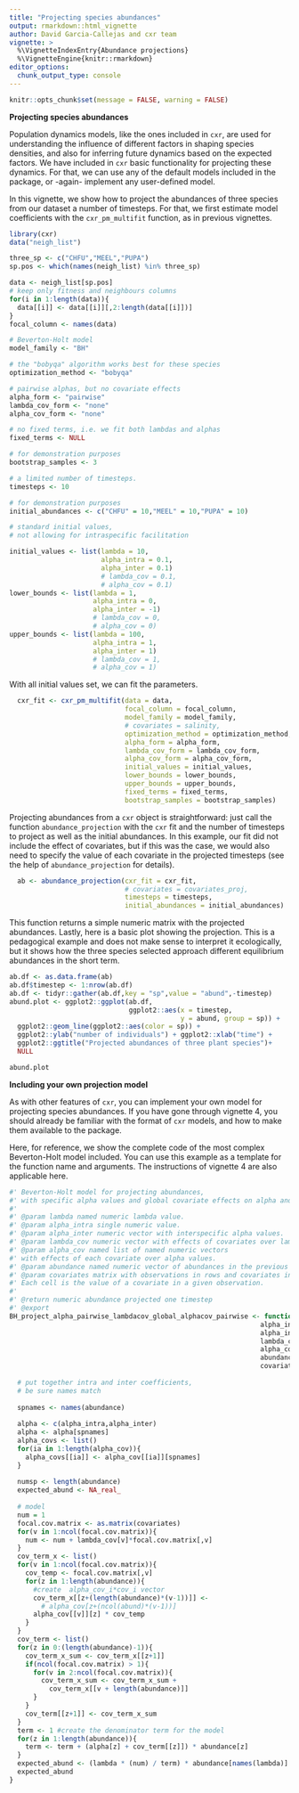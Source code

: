 ```yaml
---
title: "Projecting species abundances"
output: rmarkdown::html_vignette
author: David Garcia-Callejas and cxr team
vignette: >
  %\VignetteIndexEntry{Abundance projections}
  %\VignetteEngine{knitr::rmarkdown}
editor_options: 
  chunk_output_type: console
---
```


```r
knitr::opts_chunk$set(message = FALSE, warning = FALSE)
```

**Projecting species abundances**

Population dynamics models, like the ones included in `cxr`, are used for understanding the influence of different factors in shaping species densities, and also for inferring future dynamics based on the expected factors. We have included in `cxr` basic functionality for projecting these dynamics. For that, we can use any of the default models included in the package, or -again- implement any user-defined model. 

In this vignette, we show how to project the abundances of three species from our dataset a number of timesteps. For that, we first estimate model coefficients with the `cxr_pm_multifit` function, as in previous vignettes. 

```r
library(cxr)
data("neigh_list")

three_sp <- c("CHFU","MEEL","PUPA")
sp.pos <- which(names(neigh_list) %in% three_sp)

data <- neigh_list[sp.pos]
# keep only fitness and neighbours columns
for(i in 1:length(data)){
  data[[i]] <- data[[i]][,2:length(data[[i]])]
}
focal_column <- names(data)

# Beverton-Holt model
model_family <- "BH"

# the "bobyqa" algorithm works best for these species
optimization_method <- "bobyqa"

# pairwise alphas, but no covariate effects 
alpha_form <- "pairwise"
lambda_cov_form <- "none"
alpha_cov_form <- "none"

# no fixed terms, i.e. we fit both lambdas and alphas
fixed_terms <- NULL

# for demonstration purposes
bootstrap_samples <- 3

# a limited number of timesteps. 
timesteps <- 10

# for demonstration purposes
initial_abundances <- c("CHFU" = 10,"MEEL" = 10,"PUPA" = 10)

# standard initial values,
# not allowing for intraspecific facilitation

initial_values <- list(lambda = 10,
                       alpha_intra = 0.1,
                       alpha_inter = 0.1)
                       # lambda_cov = 0.1,
                       # alpha_cov = 0.1)
lower_bounds <- list(lambda = 1,
                     alpha_intra = 0,
                     alpha_inter = -1)
                     # lambda_cov = 0,
                     # alpha_cov = 0)
upper_bounds <- list(lambda = 100,
                     alpha_intra = 1,
                     alpha_inter = 1)
                     # lambda_cov = 1,
                     # alpha_cov = 1)
```

With all initial values set, we can fit the parameters.

```r
  cxr_fit <- cxr_pm_multifit(data = data,
                             focal_column = focal_column,
                             model_family = model_family,
                             # covariates = salinity,
                             optimization_method = optimization_method,
                             alpha_form = alpha_form,
                             lambda_cov_form = lambda_cov_form,
                             alpha_cov_form = alpha_cov_form,
                             initial_values = initial_values,
                             lower_bounds = lower_bounds,
                             upper_bounds = upper_bounds,
                             fixed_terms = fixed_terms,
                             bootstrap_samples = bootstrap_samples)
```

Projecting abundances from a `cxr` object is straightforward: just call the function `abundance_projection` with the `cxr` fit and the number of timesteps to project as well as the initial abundances. In this example, our fit did not include the effect of covariates, but if this was the case, we would also need to specify the value of each covariate in the projected timesteps (see the help of `abundance_projection` for details).

```r
  ab <- abundance_projection(cxr_fit = cxr_fit,
                             # covariates = covariates_proj,
                             timesteps = timesteps,
                             initial_abundances = initial_abundances)
```

This function returns a simple numeric matrix with the projected abundances. Lastly, here is a basic plot showing the projection. This is a pedagogical example and does not make sense to interpret it ecologically, but it shows how the three species selected approach different equilibrium abundances in the short term.

```r
ab.df <- as.data.frame(ab)
ab.df$timestep <- 1:nrow(ab.df)
ab.df <- tidyr::gather(ab.df,key = "sp",value = "abund",-timestep)
abund.plot <- ggplot2::ggplot(ab.df,
                              ggplot2::aes(x = timestep,
                                           y = abund, group = sp)) + 
  ggplot2::geom_line(ggplot2::aes(color = sp)) + 
  ggplot2::ylab("number of individuals") + ggplot2::xlab("time") +
  ggplot2::ggtitle("Projected abundances of three plant species")+
  NULL
```

```r
abund.plot
```

**Including your own projection model**

As with other features of `cxr`, you can implement your own model for projecting species abundances. If you have gone through vignette 4, you should already be familiar with the format of `cxr` models, and how to make them available to the package. 

Here, for reference, we show the complete code of the most complex Beverton-Holt model included. You can use this example as a template for the function name and arguments. The instructions of vignette 4 are also applicable here.

```r
#' Beverton-Holt model for projecting abundances,
#' with specific alpha values and global covariate effects on alpha and lambda
#'
#' @param lambda named numeric lambda value.
#' @param alpha_intra single numeric value.
#' @param alpha_inter numeric vector with interspecific alpha values.
#' @param lambda_cov numeric vector with effects of covariates over lambda.
#' @param alpha_cov named list of named numeric vectors 
#' with effects of each covariate over alpha values.
#' @param abundance named numeric vector of abundances in the previous timestep.
#' @param covariates matrix with observations in rows and covariates in named columns. 
#' Each cell is the value of a covariate in a given observation.
#'
#' @return numeric abundance projected one timestep
#' @export
BH_project_alpha_pairwise_lambdacov_global_alphacov_pairwise <- function(lambda,
                                                               alpha_intra,
                                                               alpha_inter,
                                                               lambda_cov,
                                                               alpha_cov,
                                                               abundance,
                                                               covariates){
  
  # put together intra and inter coefficients,
  # be sure names match
  
  spnames <- names(abundance)
  
  alpha <- c(alpha_intra,alpha_inter)
  alpha <- alpha[spnames]
  alpha_covs <- list()
  for(ia in 1:length(alpha_cov)){
    alpha_covs[[ia]] <- alpha_cov[[ia]][spnames]
  }
  
  numsp <- length(abundance)
  expected_abund <- NA_real_
  
  # model
  num = 1
  focal.cov.matrix <- as.matrix(covariates)
  for(v in 1:ncol(focal.cov.matrix)){
    num <- num + lambda_cov[v]*focal.cov.matrix[,v] 
  }
  cov_term_x <- list()
  for(v in 1:ncol(focal.cov.matrix)){
    cov_temp <- focal.cov.matrix[,v]
    for(z in 1:length(abundance)){
      #create  alpha_cov_i*cov_i vector
      cov_term_x[[z+(length(abundance)*(v-1))]] <- 
        # alpha_cov[z+(ncol(abund)*(v-1))] 
      alpha_cov[[v]][z] * cov_temp  
    }
  }
  cov_term <- list()
  for(z in 0:(length(abundance)-1)){
    cov_term_x_sum <- cov_term_x[[z+1]]
    if(ncol(focal.cov.matrix) > 1){
      for(v in 2:ncol(focal.cov.matrix)){
        cov_term_x_sum <- cov_term_x_sum + 
          cov_term_x[[v + length(abundance)]]
      } 
    }
    cov_term[[z+1]] <- cov_term_x_sum
  }
  term <- 1 #create the denominator term for the model
  for(z in 1:length(abundance)){
    term <- term + (alpha[z] + cov_term[[z]]) * abundance[z]  
  }
  expected_abund <- (lambda * (num) / term) * abundance[names(lambda)]
  expected_abund
}

```





